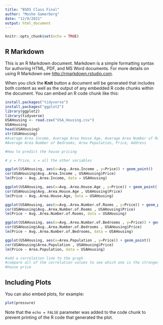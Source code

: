 ---
title: "BSDS Class Final"
author: "Moshe Gamerberg"
date: "12/9/2021"
output: html_document
---

```{r setup, include=FALSE}
knitr::opts_chunk$set(echo = TRUE)
```

## R Markdown

This is an R Markdown document. Markdown is a simple formatting syntax for authoring HTML, PDF, and MS Word documents. For more details on using R Markdown see <http://rmarkdown.rstudio.com>.

When you click the **Knit** button a document will be generated that includes both content as well as the output of any embedded R code chunks within the document. You can embed an R code chunk like this:

```{r cars}
install.packages("tidyverse")
install.packages("ggplot2")
library(ggplot2)
library(tidyverse) 
USAHousing <- read.csv("USA_Housing.csv")
USAHousing
head(USAHousing)
str(USAHousing)
#Average Area Income, Average Area House Age, Average Area Number of Rooms, 
#Average Area Number of Bedrooms, Area Population, Price, Address

#How to predict the house pricing

# y = Price, x = all the other variables

ggplot(USAHousing, aes(x=Avg..Area.Income , y=Price)) + geom_point()
cor(USAHousing$Avg..Area.Income , USAHousing$Price)
lm(Price ~ Avg..Area.Income, data = USAHousing)

ggplot(USAHousing, aes(x=Avg..Area.House.Age , y=Price)) + geom_point()
cor(USAHousing$Avg..Area.House.Age , USAHousing$Price)
lm(Price ~ Avg..Area.House.Age, data = USAHousing)

ggplot(USAHousing, aes(x=Avg..Area.Number.of.Rooms , y=Price)) + geom_point()
cor(USAHousing$Avg..Area.Number.of.Rooms , USAHousing$Price)
lm(Price ~ Avg..Area.Number.of.Rooms, data = USAHousing)

ggplot(USAHousing, aes(x=Avg..Area.Number.of.Bedrooms , y=Price)) + geom_point()
cor(USAHousing$Avg..Area.Number.of.Bedrooms , USAHousing$Price)
lm(Price ~ Avg..Area.Number.of.Bedrooms, data = USAHousing)

ggplot(USAHousing, aes(x=Area.Population , y=Price)) + geom_point()
cor(USAHousing$Area.Population , USAHousing$Price)
lm(Price ~ Area.Population, data = USAHousing)

#add a correlation line to the graph
#compare all of the correlation values to see which one is the strongest indicator of the
#house price
```

## Including Plots

You can also embed plots, for example:

```{r pressure, echo=FALSE}
plot(pressure)
```

Note that the `echo = FALSE` parameter was added to the code chunk to prevent printing of the R code that generated the plot.
